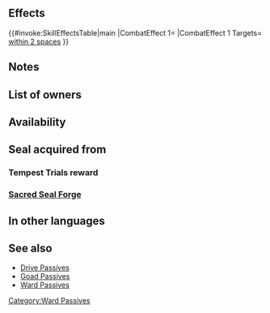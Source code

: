 {{Passive
|type=C
|exclusive=0
|1name=Ward Beasts
|1tagid=SID_獣盾の紋章
|1effect=Grants Def/Res+4 to beast allies within 2 spaces during combat.
|1cost=200
|1required=Spur Def 2;Spur Res 2
|canUseWeapon={{WeaponList|Beast}}
|canUseMove={{MoveList|all}}
|properties=random_all
}}
==Effects==
{{#invoke:SkillEffectsTable|main
|CombatEffect 1={{SkillEffectText|Temporary buffs|Def/Res|4}}
|CombatEffect 1 Targets={{Cwtt|group=1|Beast}} {{SkillTargetText|Allies}}<br>[[within 2 spaces]]
}}

==Notes==
{{Temporary buffs}}
{{AlliesCombatEffect|effect=temporary buffs}}

==List of owners==
{{Skill Hero List}}
==Availability==
{{PassiveFocusList}}
{{PassiveDistributionList}}
{{PassiveCombatManualList}}
==Seal acquired from==
===Tempest Trials reward===
{{Tempest Trials seal reward}}
===[[Sacred Seal Forge]]===
{{SealCosts
|seals=Ward Beasts
|badgeColor=Transparent
|costs1=20;100;40
}}
==In other languages==
{{OtherLanguages
|japanese=獣盾の紋章
|german=Bestienbund
|spanishEU=Muro bestial
|spanishLA=Muro bestial
|french=Vigilance (Bêtes)
|italian=Difesa bestie
|chineseTW=獸盾紋章
|portuguese=Feras zelosas
}}

==See also==
* [[Drive Passives]]
* [[Goad Passives]]
* [[Ward Passives]]
{{Seals Navbox}}
{{Passives Navbox|C}}
[[Category:Ward Passives]]